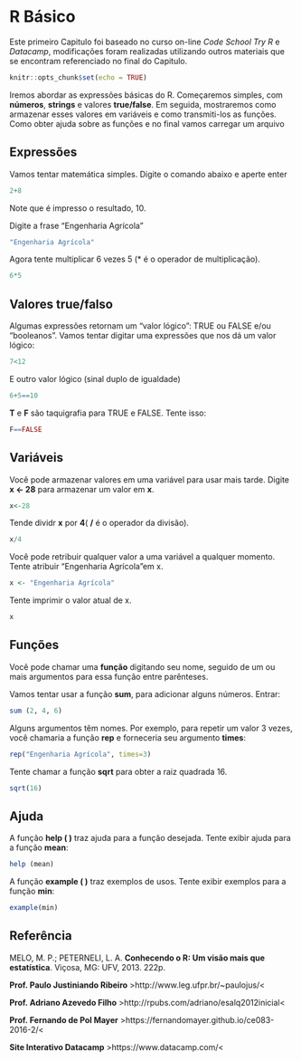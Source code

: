 # R Básico {#intro}

Este primeiro Capitulo foi baseado no curso on-line _Code School Try R_ e _Datacamp_, modificações foram realizadas utilizando outros materiais que se encontram referenciado no final do Capitulo.

```r
knitr::opts_chunk$set(echo = TRUE)
```

Iremos abordar as expressões básicas do R. 
Começaremos simples, com **números**, **strings** e valores **true/false**. Em seguida, mostraremos como armazenar esses valores em variáveis e como transmiti-los as funções. Como obter ajuda sobre as funções e no final vamos carregar um arquivo

## Expressões

Vamos tentar matemática simples. Digite o comando abaixo e aperte enter

```r
2+8
```

Note que é impresso o resultado, 10.

Digite a frase "Engenharia Agrícola"
```r
"Engenharia Agrícola"
```

Agora tente multiplicar 6 vezes 5 (* é o operador de multiplicação).
```r
6*5
```

## Valores true/falso

Algumas expressões retornam um "valor lógico": TRUE ou FALSE e/ou  "booleanos".
Vamos tentar digitar uma expressões que nos dá um valor lógico:
```r
7<12
```

E outro valor lógico (sinal duplo de igualdade)
```r
6+5==10
```

**T** e **F** são taquigrafia para TRUE e FALSE. Tente isso:
```r
F==FALSE
```

## Variáveis

Você pode armazenar valores em uma variável para usar mais tarde. 
Digite **x <- 28** para armazenar um valor em **x**.
```r
x<-28
```

Tende dividr **x** por **4**( **/** é o operador da divisão).
```r
x/4
```

Você pode retribuir qualquer valor a uma variável a qualquer momento. 
Tente atribuir "Engenharia Agrícola"em x.
```r
x <- "Engenharia Agrícola"
```

Tente imprimir o valor atual de x.
```r
x
```

## Funções

Você pode chamar uma **função** digitando seu nome, seguido de um ou mais argumentos para essa função entre parênteses. 

Vamos tentar usar a  função **sum**, para adicionar alguns números. Entrar:

```r
sum (2, 4, 6)
```

Alguns argumentos têm nomes. Por exemplo, para repetir um valor 3 vezes, você chamaria a função **rep** e forneceria seu argumento **times**:

```r
rep("Engenharia Agrícola", times=3)
```


Tente chamar a função **sqrt**  para obter a raiz quadrada 16.
```r
sqrt(16)
```

## Ajuda
A função **help ( )** traz ajuda para a função desejada. Tente exibir ajuda para a função **mean**:
```r
help (mean)
```

A função **example ( )** traz exemplos de usos. Tente exibir exemplos para a função **min**:

```r
example(min)
```

## Referência

MELO, M. P.; PETERNELI, L. A. **Conhecendo o R: Um visão mais que estatística**. Viçosa, MG: UFV, 2013. 222p.

**Prof. Paulo Justiniando Ribeiro** >http://www.leg.ufpr.br/~paulojus/<

**Prof. Adriano Azevedo Filho** >http://rpubs.com/adriano/esalq2012inicial<

**Prof. Fernando de Pol Mayer** >https://fernandomayer.github.io/ce083-2016-2/<

**Site Interativo Datacamp** >https://www.datacamp.com/<
